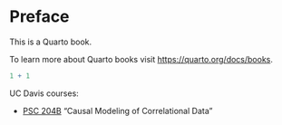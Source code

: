 # Preface {.unnumbered}

This is a Quarto book.

To learn more about Quarto books visit <https://quarto.org/docs/books>.

```r
1 + 1
```

UC Davis courses:

- [PSC 204B](https://catalog.ucdavis.edu/search/?q=PSC+204B) "Causal Modeling of Correlational Data"
